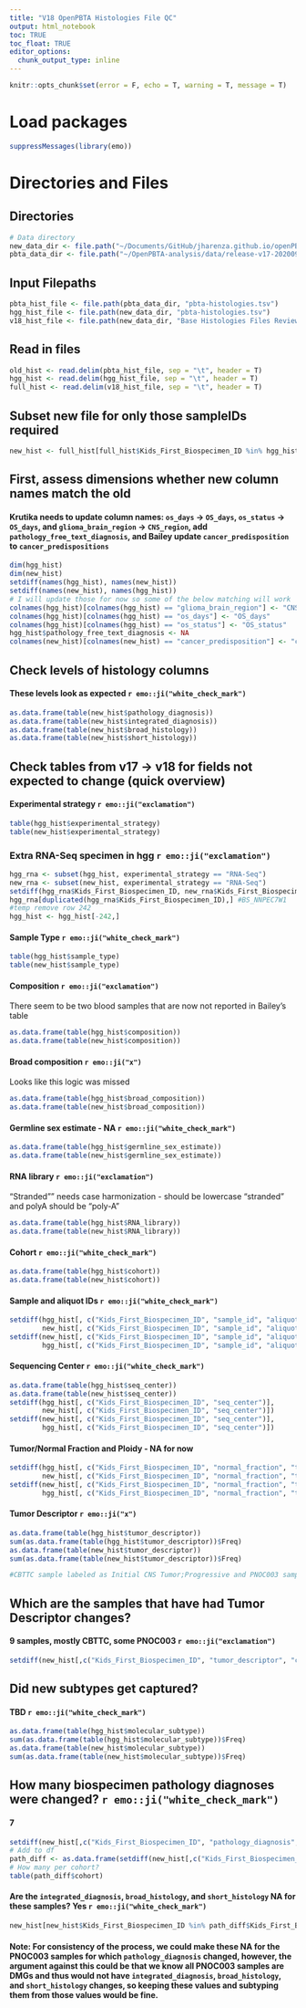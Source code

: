 ```yaml
---
title: "V18 OpenPBTA Histologies File QC"
output: html_notebook    
toc: TRUE
toc_float: TRUE
editor_options: 
  chunk_output_type: inline
---
```

```r
knitr::opts_chunk$set(error = F, echo = T, warning = T, message = T)
```


# Load packages
```r
suppressMessages(library(emo))
```

# Directories and Files
## Directories
```r
# Data directory
new_data_dir <- file.path("~/Documents/GitHub/jharenza.github.io/openPBTA-notebooks/V18-histologies-QC/data/")
pbta_data_dir <- file.path("~/OpenPBTA-analysis/data/release-v17-20200908/")
```

## Input Filepaths
```r
pbta_hist_file <- file.path(pbta_data_dir, "pbta-histologies.tsv")
hgg_hist_file <- file.path(new_data_dir, "pbta-histologies.tsv")
v18_hist_file <- file.path(new_data_dir, "Base Histologies Files Review - All.tsv")
```
## Read in files
```r
old_hist <- read.delim(pbta_hist_file, sep = "\t", header = T)
hgg_hist <- read.delim(hgg_hist_file, sep = "\t", header = T)
full_hist <- read.delim(v18_hist_file, sep = "\t", header = T)
```
## Subset new file for only those sampleIDs required
```r
new_hist <- full_hist[full_hist$Kids_First_Biospecimen_ID %in% hgg_hist$Kids_First_Biospecimen_ID,]
```

## First, assess dimensions whether new column names match the old
#### Krutika needs to update column names: `os_days` -> `OS_days`, `os_status` -> `OS_days`, and `glioma_brain_region` -> `CNS_region`, add `pathology_free_text_diagnosis`, and Bailey update `cancer_predisposition` to `cancer_predispositions`

```r
dim(hgg_hist)
dim(new_hist)
setdiff(names(hgg_hist), names(new_hist))
setdiff(names(new_hist), names(hgg_hist))
# I will update those for now so some of the below matching will work
colnames(hgg_hist)[colnames(hgg_hist) == "glioma_brain_region"] <- "CNS_region"
colnames(hgg_hist)[colnames(hgg_hist) == "os_days"] <- "OS_days"
colnames(hgg_hist)[colnames(hgg_hist) == "os_status"] <- "OS_status"
hgg_hist$pathology_free_text_diagnosis <- NA
colnames(new_hist)[colnames(new_hist) == "cancer_predisposition"] <- "cancer_predispositions"

```

## Check levels of histology columns
#### These levels look as expected `r emo::ji("white_check_mark")`
```r
as.data.frame(table(new_hist$pathology_diagnosis))
as.data.frame(table(new_hist$integrated_diagnosis))
as.data.frame(table(new_hist$broad_histology))
as.data.frame(table(new_hist$short_histology))
```
## Check tables from v17 -> v18 for fields not expected to change (quick overview)
#### Experimental strategy `r emo::ji("exclamation")`
```r
table(hgg_hist$experimental_strategy)
table(new_hist$experimental_strategy)
```
### Extra RNA-Seq specimen in hgg `r emo::ji("exclamation")`
```r
hgg_rna <- subset(hgg_hist, experimental_strategy == "RNA-Seq")
new_rna <- subset(new_hist, experimental_strategy == "RNA-Seq")
setdiff(hgg_rna$Kids_First_Biospecimen_ID, new_rna$Kids_First_Biospecimen_ID) #no diff
hgg_rna[duplicated(hgg_rna$Kids_First_Biospecimen_ID),] #BS_NNPEC7W1
#temp remove row 242
hgg_hist <- hgg_hist[-242,]

```



#### Sample Type `r emo::ji("white_check_mark")`
```r
table(hgg_hist$sample_type)
table(new_hist$sample_type)
```
#### Composition `r emo::ji("exclamation")`
There seem to be two blood samples that are now not reported in Bailey's table
```r
as.data.frame(table(hgg_hist$composition))
as.data.frame(table(new_hist$composition))
```
#### Broad composition `r emo::ji("x")`
Looks like this logic was missed
```r
as.data.frame(table(hgg_hist$broad_composition))
as.data.frame(table(new_hist$broad_composition))
```
#### Germline sex estimate - NA `r emo::ji("white_check_mark")`
```r
as.data.frame(table(hgg_hist$germline_sex_estimate))
as.data.frame(table(new_hist$germline_sex_estimate))
```
#### RNA library `r emo::ji("exclamation")`
"Stranded"" needs case harmonization - should be lowercase "stranded" and polyA should be "poly-A"
```r
as.data.frame(table(hgg_hist$RNA_library))
as.data.frame(table(new_hist$RNA_library))
```
#### Cohort `r emo::ji("white_check_mark")`
```r
as.data.frame(table(hgg_hist$cohort))
as.data.frame(table(new_hist$cohort))
```
#### Sample and aliquot IDs `r emo::ji("white_check_mark")`
```r
setdiff(hgg_hist[, c("Kids_First_Biospecimen_ID", "sample_id", "aliquot_id", "cohort")],
        new_hist[, c("Kids_First_Biospecimen_ID", "sample_id", "aliquot_id", "cohort")])
setdiff(new_hist[, c("Kids_First_Biospecimen_ID", "sample_id", "aliquot_id", "cohort")],
        hgg_hist[, c("Kids_First_Biospecimen_ID", "sample_id", "aliquot_id", "cohort")])
```
#### Sequencing Center `r emo::ji("white_check_mark")`
```r
as.data.frame(table(hgg_hist$seq_center))
as.data.frame(table(new_hist$seq_center))
setdiff(hgg_hist[, c("Kids_First_Biospecimen_ID", "seq_center")],
        new_hist[, c("Kids_First_Biospecimen_ID", "seq_center")])
setdiff(new_hist[, c("Kids_First_Biospecimen_ID", "seq_center")],
        hgg_hist[, c("Kids_First_Biospecimen_ID", "seq_center")])
```
#### Tumor/Normal Fraction and Ploidy - NA for now
```r
setdiff(hgg_hist[, c("Kids_First_Biospecimen_ID", "normal_fraction", "tumor_fraction", "tumor_ploidy")],
        new_hist[, c("Kids_First_Biospecimen_ID", "normal_fraction", "tumor_fraction", "tumor_ploidy")])
setdiff(new_hist[, c("Kids_First_Biospecimen_ID", "normal_fraction", "tumor_fraction", "tumor_ploidy")],
        hgg_hist[, c("Kids_First_Biospecimen_ID", "normal_fraction", "tumor_fraction", "tumor_ploidy")]) 
```
#### Tumor Descriptor `r emo::ji("x")`
```r
as.data.frame(table(hgg_hist$tumor_descriptor))
sum(as.data.frame(table(hgg_hist$tumor_descriptor))$Freq)
as.data.frame(table(new_hist$tumor_descriptor))
sum(as.data.frame(table(new_hist$tumor_descriptor))$Freq)

#CBTTC sample labeled as Initial CNS Tumor;Progressive and PNOC003 sample as Relapse were changed with last DS update before V17. Krutika will update to use the v17 release file
```
## Which are the samples that have had Tumor Descriptor changes?
#### 9 samples, mostly CBTTC, some PNOC003 `r emo::ji("exclamation")`
```r
setdiff(new_hist[,c("Kids_First_Biospecimen_ID", "tumor_descriptor", "cohort")], hgg_hist[,c("Kids_First_Biospecimen_ID", "tumor_descriptor", "cohort")])
```
## Did new subtypes get captured?
#### TBD `r emo::ji("white_check_mark")`
```r
as.data.frame(table(hgg_hist$molecular_subtype))
sum(as.data.frame(table(hgg_hist$molecular_subtype))$Freq)
as.data.frame(table(new_hist$molecular_subtype))
sum(as.data.frame(table(new_hist$molecular_subtype))$Freq)
```
## How many biospecimen pathology diagnoses were changed? `r emo::ji("white_check_mark")`
#### 7
```r
setdiff(new_hist[,c("Kids_First_Biospecimen_ID", "pathology_diagnosis", "cohort")], hgg_hist[,c("Kids_First_Biospecimen_ID", "pathology_diagnosis", "cohort")])
# Add to df
path_diff <- as.data.frame(setdiff(new_hist[,c("Kids_First_Biospecimen_ID", "pathology_diagnosis", "cohort")], hgg_hist[,c("Kids_First_Biospecimen_ID", "pathology_diagnosis", "cohort")]))
# How many per cohort?
table(path_diff$cohort)
```
#### Are the `integrated_diagnosis`, `broad_histology`, and `short_histology` NA for these samples? Yes `r emo::ji("white_check_mark")`
```r
new_hist[new_hist$Kids_First_Biospecimen_ID %in% path_diff$Kids_First_Biospecimen_ID,c("Kids_First_Biospecimen_ID", "pathology_diagnosis", "integrated_diagnosis", "broad_histology", "short_histology", "cohort")]
```
#### Note: For consistency of the process, we could make these NA for the PNOC003 samples for which `pathology_diagnosis` changed, however, the argument against this could be that we know all PNOC003 samples are DMGs and thus would not have `integrated_diagnosis`, `broad_histology`, and `short_histology` changes, so keeping these values and subtyping them from those values would be fine.

















